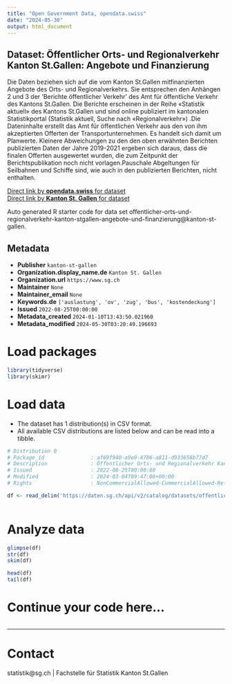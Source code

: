 ```yaml
---
title: "Open Government Data, opendata.swiss"
date: "2024-05-30"
output: html_document
---
```


## Dataset: Öffentlicher Orts- und Regionalverkehr Kanton St.Gallen: Angebote und Finanzierung

Die Daten beziehen sich auf die vom Kanton St.Gallen mitfinanzierten Angebote des Orts- und Regionalverkehrs. Sie entsprechen den Anhängen 2 und 3 der 'Berichte öffentlicher Verkehr' des Amt für öffentliche Verkehr des Kantons St.Gallen. Die Berichte erscheinen in der Reihe «Statistik aktuell» des Kantons St.Gallen und sind online publiziert im kantonalen Statistikportal (Statistik aktuell, Suche nach «Regionalverkehr») .Die Dateninhalte erstellt das Amt für öffentlichen Verkehr aus den von ihm akzeptierten Offerten der Transportunternehmen. Es handelt sich damit um Planwerte. Kleinere Abweichungen zu den den oben erwähnten Berichten publizierten Daten der Jahre 2019-2021 ergeben sich daraus, dass die finalen Offerten ausgewertet wurden, die zum Zeitpunkt der Berichtspublikation noch nicht vorlagen.Pauschale Abgeltungen für Seilbahnen und Schiffe sind, wie auch in den publizierten Berichten, nicht enthalten.

[Direct link by **opendata.swiss** for dataset](https://opendata.swiss/de/dataset/offentlicher-orts-und-regionalverkehr-kanton-st-gallen-angebote-und-finanzierung)<br>
[Direct link by **Kanton St. Gallen** for dataset](https://daten.sg.ch/explore/dataset/offentlicher-orts-und-regionalverkehr-kanton-stgallen-angebote-und-finanzierung/)

Auto generated R starter code for data set offentlicher-orts-und-regionalverkehr-kanton-stgallen-angebote-und-finanzierung@kanton-st-gallen.

## Metadata

- **Publisher** `kanton-st-gallen`
- **Organization.display_name.de** `Kanton St. Gallen`
- **Organization.url** `https://www.sg.ch`
- **Maintainer** `None`
- **Maintainer_email** `None`
- **Keywords.de** `['auslastung', 'ov', 'zug', 'bus', 'kostendeckung']`
- **Issued** `2022-08-25T00:00:00`
- **Metadata_created** `2024-01-10T13:43:50.021960`
- **Metadata_modified** `2024-05-30T03:20:49.196693`


# Load packages

```r

library(tidyverse)
library(skimr)

```

# Load data

-   The dataset has 1 distribution(s) in CSV format.
-   All available CSV distributions are listed below and can be read into a tibble.

```r

# Distribution 0
# Package_id               : af69f940-a9e0-4786-a811-d933658b77d7
# Description              : Öffentlicher Orts- und Regionalverkehr Kanton St.Gallen: Angebote und Finanzierung (csv)
# Issued                   : 2022-08-25T00:00:00
# Modified                 : 2024-03-04T09:47:06+00:00
# Rights                   : NonCommercialAllowed-CommercialAllowed-ReferenceRequired

df <- read_delim('https://daten.sg.ch/api/v2/catalog/datasets/offentlicher-orts-und-regionalverkehr-kanton-stgallen-angebote-und-finanzierung/exports/csv')



```

# Analyze data

```r

glimpse(df)
str(df)
skim(df)

head(df)
tail(df)

```

# Continue your code here...

```r

```

------------------------------------------------------------------------

# Contact

statistik@sg.ch | Fachstelle für Statistik Kanton St.Gallen
